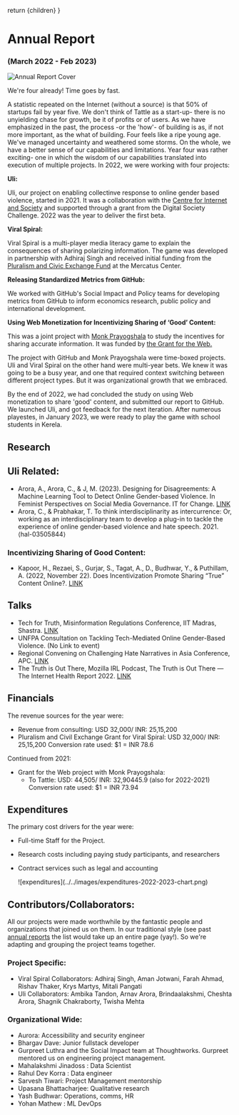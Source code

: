 
  return <DefaultLayoutNarrow>{children}</DefaultLayoutNarrow>
}

# Annual Report

### (March 2022 - Feb 2023)

![Annual Report Cover](../../images/annual_report_cover2022.png)

We're four already! Time goes by fast.

A statistic repeated on the Internet (without a source) is that 50% of startups fail by year five. We don't think of Tattle as a start-up- there is no unyielding chase for growth, be it of profits or of users. As we have emphasized in the past, the process -or the 'how'- of building is as, if not more important, as the what of building. Four feels like a ripe young age. We've managed uncertainty and weathered some storms. On the whole, we have a better sense of our capabilities and limitations. Year four was rather exciting- one in which the wisdom of our capabilities translated into execution of multiple projects. In 2022, we were working with four projects:

**Uli:**

Uli, our project on enabling collectinve response to online gender based violence, started in 2021. It was a collaboration with the [Centre for Internet and Society](https://cis-india.org/) and supported through a grant from the Digital Society Challenge. 2022 was the year to deliver the first beta.

**Viral Spiral:**

Viral Spiral is a multi-player media literacy game to explain the consequences of sharing polarizing information. The game was developed in partnership with Adhiraj Singh and received initial funding from the [Pluralism and Civic Exchange Fund](https://www.mercatus.org/economic-insights/expert-commentary/pluralism-and-civil-exchange-micro-grants) at the Mercatus Center.

**Releasing Standardized Metrics from GitHub:**

We worked with GitHub's Social Impact and Policy teams for developing metrics from GitHub to inform economics research, public policy and international development.

**Using Web Monetization for Incentivizing Sharing of ‘Good’ Content:**

This was a joint project with [Monk Prayogshala](https://www.monkprayogshala.in/) to study the incentives for sharing accurate information. It was funded by [the Grant for the Web.](https://www.grantfortheweb.org/blog/announcing-our-newest-cohort-of-awardees)

The project with GitHub and Monk Prayogshala were time-boxed projects. Uli and Viral Spiral on the other hand were multi-year bets. We knew it was going to be a busy year, and one that required context switching between different project types. But it was organizational growth that we embraced.

By the end of 2022, we had concluded the study on using Web monetization to share 'good' content, and submitted our report to GitHub. We launched Uli, and got feedback for the next iteration. After numerous playestes, in January 2023, we were ready to play the game with school students in Kerela.

## Research

## Uli Related:

- Arora, A., Arora, C., & J, M. (2023). Designing for Disagreements: A Machine Learning Tool to Detect Online Gender-based Violence. In Feminist Perspectives on Social Media Governance. IT for Change. [LINK](https://itforchange.net/feminist-perspectives-on-social-media-governance-0)
- Arora, C., & Prabhakar, T. To think interdisciplinarity as intercurrence: Or, working as an interdisciplinary team to develop a plug-in to tackle the experience of online gender-based violence and hate speech. 2021. ⟨hal-03505844⟩

### Incentivizing Sharing of Good Content:

- Kapoor, H., Rezaei, S., Gurjar, S., Tagat, A., D., Budhwar, Y., & Puthillam, A. (2022, November 22). Does Incentivization Promote Sharing “True” Content Online?. [LINK](https://doi.org/10.31234/osf.io/nykxz)

## Talks

- Tech for Truth, Misinformation Regulations Conference, IIT Madras, Shastra. [LINK](https://www.linkedin.com/posts/shaastra-iit-madras_debunk-fakenews-misinformation-activity-7023688631433261056-yOxu)
- UNFPA Consultation on Tackling Tech-Mediated Online Gender-Based Violence. (No Link to event)
- Regional Convening on Challenging Hate Narratives in Asia Conference, APC. [LINK](https://www.apc.org/en/project/challenge)
- The Truth is Out There, Mozilla IRL Podcast, The Truth is Out There — The Internet Health Report 2022. [LINK](https://2022.internethealthreport.org/episodes/the-truth-is-out-there/)

## Financials

The revenue sources for the year were:

- Revenue from consulting: USD 32,000/ INR: 25,15,200
- Pluralism and Civil Exchange Grant for Viral Spiral: USD 32,000/ INR: 25,15,200
  Conversion rate used: $1 = INR 78.6

Continued from 2021:

- Grant for the Web project with Monk Prayogshala:
  - To Tattle: USD: 44,505/ INR: 32,90445.9 (also for 2022-2021)
    Conversion rate used: $1 = INR 73.94

## Expenditures

The primary cost drivers for the year were:

- Full-time Staff for the Project.
- Research costs including paying study participants, and researchers
- Contract services such as legal and accounting

  <div className="w-full">
    ![expenditures](../../images/expenditures-2022-2023-chart.png)
  </div>

## Contributors/Collaborators:

All our projects were made worthwhile by the fantastic people and organizations that joined us on them. In our traditional style (see past [annual reports](https://tattle.co.in/report/) the list would take up an entire page (yay!). So we're adapting and grouping the project teams together.

### Project Specific:

- Viral Spiral Collaborators: Adhiraj Singh, Aman Jotwani, Farah Ahmad, Rishav Thaker, Krys Martys, Mitali Pangati
- Uli Collaborators: Ambika Tandon, Arnav Arora, Brindaalakshmi, Cheshta Arora, Shagnik Chakraborty, Twisha Mehta

### Organizational Wide:

- Aurora: Accessibility and security engineer
- Bhargav Dave: Junior fullstack developer
- Gurpreet Luthra and the Social Impact team at Thoughtworks. Gurpreet mentored us on engineering project management.
- Mahalakshmi Jinadoss : Data Scientist
- Rahul Dev Korra : Data engineer
- Sarvesh Tiwari: Project Management mentorship
- Upasana Bhattacharjee: Qualitative research
- Yash Budhwar: Operations, comms, HR
- Yohan Mathew : ML DevOps
